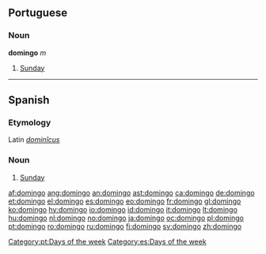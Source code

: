 {{see|Domingo}}
==Portuguese==

===Noun===
'''domingo''' ''m''

# [[Sunday]]

[[Category:pt:Days of the week]]

----

==Spanish==

===Etymology===
Latin ''[[dominicus|dominĭcus]]''

===Noun===
{{es-noun-m|pl=domingos}}

# [[Sunday]]

[[Category:es:Days of the week]]

[[af:domingo]]
[[ang:domingo]]
[[an:domingo]]
[[ast:domingo]]
[[ca:domingo]]
[[de:domingo]]
[[et:domingo]]
[[el:domingo]]
[[es:domingo]]
[[eo:domingo]]
[[fr:domingo]]
[[gl:domingo]]
[[ko:domingo]]
[[hy:domingo]]
[[io:domingo]]
[[id:domingo]]
[[it:domingo]]
[[lt:domingo]]
[[hu:domingo]]
[[nl:domingo]]
[[no:domingo]]
[[ja:domingo]]
[[oc:domingo]]
[[pl:domingo]]
[[pt:domingo]]
[[ro:domingo]]
[[ru:domingo]]
[[fi:domingo]]
[[sv:domingo]]
[[zh:domingo]]